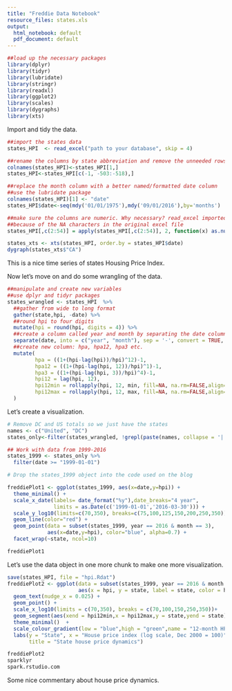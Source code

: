 ```yaml
---
title: "Freddie Data Notebook"
resource_files: states.xls
output:
  html_notebook: default
  pdf_document: default
---
```



```r
##load up the necessary packages
library(dplyr)
library(tidyr)
library(lubridate)
library(stringr)
library(readxl)
library(ggplot2)
library(scales)
library(dygraphs)
library(xts)
```

Import and tidy the data.

```r
##import the states data
states_HPI  <- read_excel("path to your database", skip = 4)

##rename the columns by state abbreviation and remove the unneeded rows at the bottom
colnames(states_HPI)<-states_HPI[1,]
states_HPI<-states_HPI[c(-1, -503:-518),]

##replace the month column with a better named/formatted date column
##use the lubridate package
colnames(states_HPI)[1] <- "date"
states_HPI$date<-seq(mdy('01/01/1975'),mdy('09/01/2016'),by='months')

##make sure the columns are numeric. Why necessary? read_excel imported the data as characters
##because of the NA characters in the original excel file
states_HPI[,c(2:54)] = apply(states_HPI[,c(2:54)], 2, function(x) as.numeric(x))
```


```r
states_xts <- xts(states_HPI, order.by = states_HPI$date)
dygraph(states_xts$"CA")
```

This is a nice time series of states Housing Price Index. 

Now let's move on and do some wrangling of the data.

```r
##manipulate and create new variables
##use dplyr and tidyr packages
states_wrangled <- states_HPI  %>% 
  ##gather from wide to long format
  gather(state,hpi, -date) %>%
  ##round hpi to four digits
  mutate(hpi = round(hpi, digits = 4)) %>%
  ##create a column called year and month by separating the date column
  separate(date, into = c("year", "month"), sep = '-', convert = TRUE, remove = FALSE) %>% 
  ##create new column: hpa, hpa12, hpa3 etc.
  mutate(
         hpa = ((1+(hpi-lag(hpi))/hpi)^12)-1, 
         hpa12 = ((1+(hpi-lag(hpi, 12))/hpi)^1)-1, 
         hpa3 = ((1+(hpi-lag(hpi, 3))/hpi)^4)-1,
         hpi12 = lag(hpi, 12), 
         hpi12min = rollapply(hpi, 12, min, fill=NA, na.rm=FALSE,align='right'),
         hpi12max = rollapply(hpi, 12, max, fill=NA, na.rm=FALSE,align='right')
  )
```


Let's create a visualization.

```r
# Remove DC and US totals so we just have the states
names <- c("United", "DC")
states_only<-filter(states_wrangled, !grepl(paste(names, collapse = '|'), state)) 

## Work with data from 1999-2016
states_1999 <- states_only %>%
  filter(date >= "1999-01-01")

# Drop the states_1999 object into the code used on the blog

freddiePlot1 <- ggplot(states_1999, aes(x=date,y=hpi)) +
  theme_minimal() +
  scale_x_date(labels= date_format("%y"),date_breaks="4 year",
               limits = as.Date(c('1999-01-01','2016-03-30'))) +
  scale_y_log10(limits=c(70,350), breaks=c(75,100,125,150,200,250,350)) +
  geom_line(color="red") + 
  geom_point(data = subset(states_1999, year == 2016 & month == 3), 
             aes(x=date,y=hpi), color="blue", alpha=0.7) +
  facet_wrap(~state, ncol=10)

freddiePlot1
```

Let's use the data object in one more chunk to make one more visualization.

```r
save(states_HPI, file = "hpi.Rdat")
freddiePlot2 <- ggplot(data = subset(states_1999, year == 2016 & month == 3), 
                       aes(x = hpi, y = state, label = state, color = hpa12)) +
  geom_text(nudge_x = 0.025) +
  geom_point() +
  scale_x_log10(limits = c(70,350), breaks = c(70,100,150,250,350))+
  geom_segment(aes(xend = hpi12min,x = hpi12max,y = state,yend = state),alpha = 0.7)+
  theme_minimal()  +
  scale_colour_gradient(low = "blue",high = "green",name = "12-month HPA",labels = percent) +
  labs(y = "State", x = "House price index (log scale, Dec 2000 = 100)",
       title = "State house price dynamics")

freddiePlot2
sparklyr
spark.rstudio.com
```

Some nice commentary about house price dynamics.
